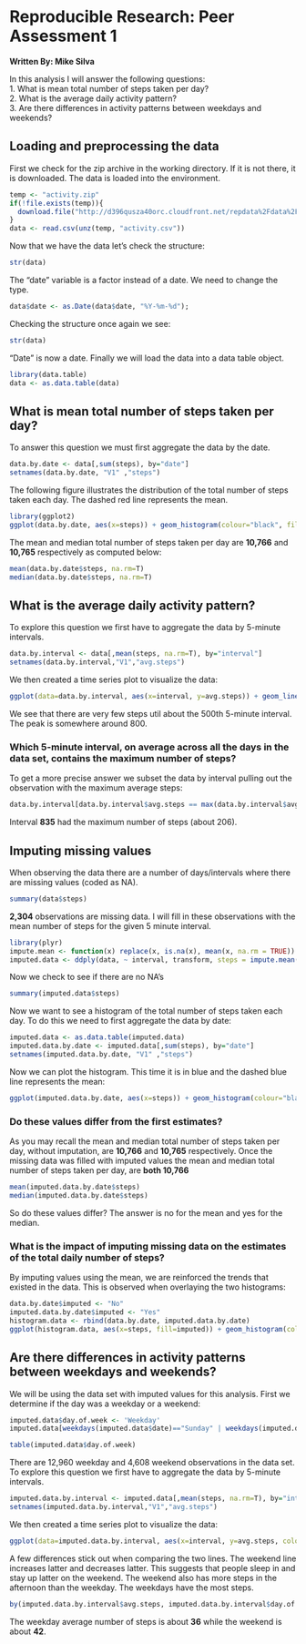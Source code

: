 # Reproducible Research: Peer Assessment 1
**Written By: Mike Silva**  

In this analysis I will answer the following questions:  
1. What is mean total number of steps taken per day?  
2. What is the average daily activity pattern?  
3. Are there differences in activity patterns between weekdays and weekends?  

## Loading and preprocessing the data

First we check for the zip archive in the working directory.  If it is not there, it is downloaded.  The data is loaded into the environment.

```r
temp <- "activity.zip"
if(!file.exists(temp)){
  download.file("http://d396qusza40orc.cloudfront.net/repdata%2Fdata%2Factivity.zip",temp)
}
data <- read.csv(unz(temp, "activity.csv"))
```

Now that we have the data let's check the structure:

```r
str(data)
```

The "date" variable is a factor instead of a date.  We need to change the type.

```r
data$date <- as.Date(data$date, "%Y-%m-%d");
```

Checking the structure once again we see:

```r
str(data)
```

"Date" is now a date.  Finally we will load the data into a data table object.

```r
library(data.table)
data <- as.data.table(data)
```

## What is mean total number of steps taken per day?

To answer this question we must first aggregate the data by the date.

```r
data.by.date <- data[,sum(steps), by="date"]
setnames(data.by.date, "V1" ,"steps")
```

The following figure illustrates the distribution of the total number of steps taken each day.  The dashed red line represents the mean.

```r
library(ggplot2)
ggplot(data.by.date, aes(x=steps)) + geom_histogram(colour="black", fill="#fc9272", binwidth=1000) + geom_vline(aes(xintercept=mean(steps, na.rm=T)), color="#de2d26", linetype="dashed", size=1) + ggtitle("Figure 1: Total number of steps taken each day") + xlab("Total Steps per Day") + ylab("Count") + theme(plot.title=element_text(size=rel(1.25), lineheight=2, face="bold"))
```

The mean and median total number of steps taken per day are **10,766** and **10,765** respectively as computed below:

```r
mean(data.by.date$steps, na.rm=T)
median(data.by.date$steps, na.rm=T)
```

## What is the average daily activity pattern?

To explore this question we first have to aggregate the data by 5-minute intervals.  

``` r
data.by.interval <- data[,mean(steps, na.rm=T), by="interval"]
setnames(data.by.interval,"V1","avg.steps")
```

We then created a time series plot to visualize the data:

```r
ggplot(data=data.by.interval, aes(x=interval, y=avg.steps)) + geom_line() + xlab("5-Minute Interval") + ylab("Average Number of Steps") + ggtitle("Figure 2: Average number of steps across all days by interval") + theme(plot.title=element_text(size=rel(1.25), lineheight=2, face="bold"))
```

We see that there are very few steps util about the 500th 5-minute interval.  The peak is somewhere around 800.

### Which 5-minute interval, on average across all the days in the data set, contains the maximum number of steps?  

To get a more precise answer we subset the data by interval pulling out the observation with the maximum average steps:

```r
data.by.interval[data.by.interval$avg.steps == max(data.by.interval$avg.steps),]
```

Interval **835** had the maximum number of steps (about 206).

## Imputing missing values

When observing the data there are a number of days/intervals where there are missing values (coded as NA).

``` r
summary(data$steps)
```

**2,304** observations are missing data.  I will fill in these observations with the mean number of steps for the given 5 minute interval.

```r
library(plyr)
impute.mean <- function(x) replace(x, is.na(x), mean(x, na.rm = TRUE))
imputed.data <- ddply(data, ~ interval, transform, steps = impute.mean(steps))
```

Now we check to see if there are no NA's

```r
summary(imputed.data$steps)
```

Now we want to see a histogram of the total number of steps taken each day.  To do this we need to first aggregate the data by date:

```r
imputed.data <- as.data.table(imputed.data)
imputed.data.by.date <- imputed.data[,sum(steps), by="date"]
setnames(imputed.data.by.date, "V1" ,"steps")
```

Now we can plot the histogram.  This time it is in blue and the dashed blue line represents the mean:

```r
ggplot(imputed.data.by.date, aes(x=steps)) + geom_histogram(colour="black", fill="#9ecae1", binwidth=1000) + geom_vline(aes(xintercept=mean(steps, na.rm=T)), color="#3182bd", linetype="dashed", size=1) + ggtitle("Figure 3: Total number of steps taken each day") + xlab("Total Steps per Day") + ylab("Count") + theme(plot.title=element_text(size=rel(1.25), lineheight=2, face="bold"))
```

### Do these values differ from the first estimates?

As you may recall the mean and median total number of steps taken per day, without imputation, are **10,766** and **10,765** respectively.  Once the missing data was filled with imputed values the mean and median total number of steps taken per day, are **both 10,766**

```r
mean(imputed.data.by.date$steps)
median(imputed.data.by.date$steps)
```

So do these values differ?  The answer is no for the mean and yes for the median.

### What is the impact of imputing missing data on the estimates of the total daily number of steps?

By imputing values using the mean, we are reinforced the trends that existed in the data.  This is observed when overlaying the two histograms:

```r
data.by.date$imputed <- "No"
imputed.data.by.date$imputed <- "Yes"
histogram.data <- rbind(data.by.date, imputed.data.by.date)
ggplot(histogram.data, aes(x=steps, fill=imputed)) + geom_histogram(colour="black", binwidth=1000)+scale_fill_manual(values=c("#fc9272", "#9ecae1"))+ ggtitle("Figure 4: Total number of steps taken each day") + xlab("Total Steps per Day") + ylab("Count") + theme(plot.title=element_text(size=rel(1.25), lineheight=2, face="bold"))
```

## Are there differences in activity patterns between weekdays and weekends?

We will be using the data set with imputed values for this analysis.  First we determine if the day was a weekday or a weekend:

```r
imputed.data$day.of.week <- 'Weekday'
imputed.data[weekdays(imputed.data$date)=="Sunday" | weekdays(imputed.data$date)=="Saturday",4] <- 'Weekend'

table(imputed.data$day.of.week)
```

There are 12,960 weekday and 4,608 weekend observations in the data set.  
To explore this question we first have to aggregate the data by 5-minute intervals.  

``` r
imputed.data.by.interval <- imputed.data[,mean(steps, na.rm=T), by="interval,day.of.week"]
setnames(imputed.data.by.interval,"V1","avg.steps")
```

We then created a time series plot to visualize the data:

```r
ggplot(data=imputed.data.by.interval, aes(x=interval, y=avg.steps, color=day.of.week)) + geom_line() + facet_grid(day.of.week ~ .) + xlab("5-Minute Interval") + ylab("Average Number of Steps") + ggtitle("Figure 5: Average number of steps by interval and day of the week") + theme(plot.title=element_text(size=rel(1.25), lineheight=2, face="bold")) + guides(color=FALSE)
```

A few differences stick out when comparing the two lines.  The weekend line increases latter and decreases latter.  This suggests that people sleep in and stay up latter on the weekend.  The weekend also has more steps in the afternoon than the weekday. The weekdays have the most steps.

``` r
by(imputed.data.by.interval$avg.steps, imputed.data.by.interval$day.of.week, summary)
```

The weekday average number of steps is about **36** while the weekend is about **42**.
